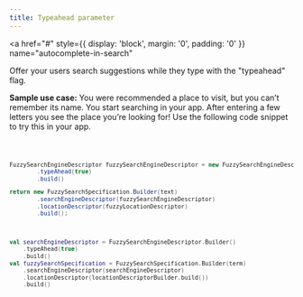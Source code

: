 ```yaml
---
title: Typeahead parameter
---
```


<a
  href="#"
  style={{ display: 'block', margin: '0', padding: '0' }}
  name="autocomplete-in-search"
></a>

Offer your users search suggestions while they type with the "typeahead" flag.

**Sample use case:** You were recommended a place to visit, but you can’t remember its name. You
start searching in your app. After entering a few letters you see the place you’re looking for! Use
the following code snippet to try this in your app.

<Code>

```java
FuzzySearchEngineDescriptor fuzzySearchEngineDescriptor = new FuzzySearchEngineDescriptor.Builder()
        .typeAhead(true)
        .build()

return new FuzzySearchSpecification.Builder(text)
        .searchEngineDescriptor(fuzzySearchEngineDescriptor)
        .locationDescriptor(fuzzyLocationDescriptor)
        .build();
```

```kotlin
val searchEngineDescriptor = FuzzySearchEngineDescriptor.Builder()
    .typeAhead(true)
    .build()
val fuzzySearchSpecification = FuzzySearchSpecification.Builder(term)
    .searchEngineDescriptor(searchEngineDescriptor)
    .locationDescriptor(locationDescriptorBuilder.build())
    .build()
```

</Code>